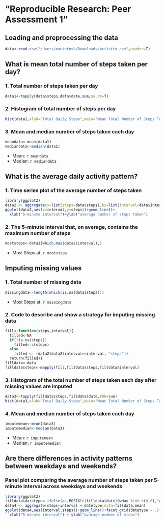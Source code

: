 # "Reproducible Research: Peer Assessment 1"

## Loading and preprocessing the data
```r
data<-read.csv("/Users/macintosh/Downloads/activity.csv",header=T)
```

## What is mean total number of steps taken per day?
### 1. Total number of steps taken per day
```r
data1<-tapply(data$steps,data$date,sum,na.rm=T)
```
### 2. Histogram of total number of steps per day
```r
hist(data1,xlab="Total Daily Steps",main="Mean Total Number of Steps Taken per day",breaks=20)
```

### 3. Mean and median number of steps taken each day
```r
meandata<-mean(data1)
mediandata<-median(data1)
```
* Mean: `r meandata` 
* Median: `r mediandata`

## What is the average daily activity pattern?
### 1. Time series plot of the average number of steps taken
```r
library(ggplot2)
data2 <- aggregate(x=list(steps=data$steps),by=list(interval=data$interval),FUN=mean,na.rm=T)
ggplot(data2,aes(x=interval,y=steps))+geom_line()+
  xlab("5-minute interval")+ylab("average number of steps taken")
```

### 2. The 5-minute interval that, on average, contains the maximum number of steps
```r
moststeps<-data2[which.max(data2$interval),]
```
* Most Steps at: `r moststeps`

## Imputing missing values
### 1. Total number of missing data
```r
missingdata<-length(which(is.na(data$steps)))
```
* Most Steps at: `r missingdata`

### 2. Code to describe and show a strategy for imputing missing data
```r
fill<-function(steps,interval){
  filled<-NA
  if(!is.na(steps))
    filled<-c(steps)
  else
    filled <- (data2[data2$interval==interval, "steps"])
  return(filled)}
filldata<-data
filldata$steps<-mapply(fill,filldata$steps,filldata$interval)
```

### 3. Histogram of the total number of steps taken each day after missing values are imputed
```r
data3<-tapply(filldata$steps,filldata$date,FUN=sum)
hist(data3,xlab="Total Daily Steps",main="Mean Total Number of Steps Taken per day",breaks=20)
```

### 4. Mean and median number of steps taken each day
```r
imputemean<-mean(data3)
imputemedian<-median(data3)
```
* Mean: `r imputemean` 
* Median: `r imputemedian`

## Are there differences in activity patterns between weekdays and weekends?
### Panel plot comparing the average number of steps taken per 5-minute interval across weekdays and weekends
```r
library(ggplot2)
filldata$datetype<-ifelse(as.POSIXlt(filldata$date)$wday %in% c(0,6),"weekend","weekday")
data4 <- aggregate(steps~interval + datetype,data=filldata,mean)
ggplot(data4,aes(interval,steps))+geom_line()+facet_grid(datetype ~ .)+
  xlab("5-minute interval") + ylab("avarage number of steps")
```